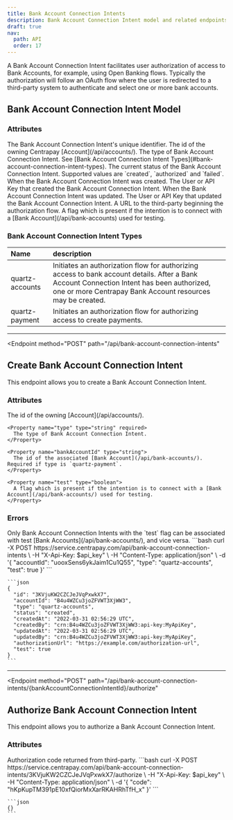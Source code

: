 ```yaml
---
title: Bank Account Connection Intents
description: Bank Account Connection Intent model and related endpoints
draft: true
nav:
  path: API
  order: 17
---
```


A Bank Account Connection Intent facilitates user authorization of access to Bank Accounts, for example, using Open Banking flows. Typically the authorization will follow an OAuth flow where the user is redirected to a third-party system to authenticate and select one or more bank accounts.

## Bank Account Connection Intent Model

### Attributes
<Properties>
  <Property name="id" type="string">
    The Bank Account Connection Intent's unique identifier.
  </Property>

  <Property name="accountId" type="string">
    The id of the owning Centrapay [Account](/api/accounts/).
  </Property>

  <Property name="type" type="string">
    The type of Bank Account Connection Intent. See [Bank Account Connection Intent Types](#bank-account-connection-intent-types).
  </Property>

  <Property name="status" type="string">
    The current status of the Bank Account Connection Intent. Supported values are `created`, `authorized` and `failed`.
  </Property>

  <Property name="createdAt" type="timestamp">
    When the Bank Account Connection Intent was created.
  </Property>

  <Property name="createdBy" type="crn">
    The User or API Key that created the Bank Account Connection Intent.
  </Property>

  <Property name="updatedAt" type="timestamp">
    When the Bank Account Connection Intent was updated.
  </Property>

  <Property name="updatedBy" type="crn">
    The User or API Key that updated the Bank Account Connection Intent.
  </Property>

  <Property name="authorizationUrl" type="string">
    A URL to the third-party beginning the authorization flow.
  </Property>

  <Property name="test" type="boolean">
    A flag which is present if the intention is to connect with a [Bank Account](/api/bank-accounts) used for testing.
  </Property>
</Properties>

### Bank Account Connection Intent Types

|      Name       |                                                                                               description                                                                                                |
| :-------------- | :------------------------------------------------------------------------------------------------------------------------------------------------------------------------------------------------------- |
| quartz-accounts | Initiates an authorization flow for authorizing access to bank account details. After a Bank Account Connection Intent has been authorized, one or more Centrapay Bank Account resources may be created. |
| quartz-payment  | Initiates an authorization flow for authorizing access to create payments.                                                                                                                               |

---

<Endpoint
  method="POST"
  path="/api/bank-account-connection-intents"
>
  ## Create Bank Account Connection Intent <Badge type="experimental"/>

  This endpoint allows you to create a Bank Account Connection Intent.

  ### Attributes
  <Properties>
    <Property name="accountId" type="string" required>
      The id of the owning [Account](/api/accounts/).
    </Property>

    <Property name="type" type="string" required>
      The type of Bank Account Connection Intent.
    </Property>

    <Property name="bankAccountId" type="string">
      The id of the associated [Bank Account](/api/bank-accounts/). Required if type is `quartz-payment`.
    </Property>

    <Property name="test" type="boolean">
      A flag which is present if the intention is to connect with a [Bank Account](/api/bank-accounts/) used for testing.
    </Property>
  </Properties>

  ### Errors
  <Properties>
    <Property name="403" type="LIVENESS_MISMATCH" error>
      Only Bank Account Connection Intents with the `test` flag can be associated with test [Bank Accounts](/api/bank-accounts/), and vice versa.
    </Property>
  </Properties>

  <CodeGroup slot="code-examples">
    ```bash
    curl -X POST https://service.centrapay.com/api/bank-account-connection-intents \
      -H "X-Api-Key: $api_key" \
      -H "Content-Type: application/json" \
      -d '{
        "accountId": "uooxSens6ykJaim1Cu1Q55",
        "type": "quartz-accounts",
        "test": true
      }'
    ```

    ```json
    {
      "id": "3KVjuKW2CZCJeJVqPxwkX7",
      "accountId": "B4u4WZCu3joZFVWT3XjWW3",
      "type": "quartz-accounts",
      "status": "created",
      "createdAt": "2022-03-31 02:56:29 UTC",
      "createdBy": "crn:B4u4WZCu3joZFVWT3XjWW3:api-key:MyApiKey",
      "updatedAt": "2022-03-31 02:56:29 UTC",
      "updatedBy": "crn:B4u4WZCu3joZFVWT3XjWW3:api-key:MyApiKey",
      "authorizationUrl": "https://example.com/authorization-url",
      "test": true
    }
    ```
  </CodeGroup>
</Endpoint>

---

<Endpoint
  method="POST"
  path="/api/bank-account-connection-intents/{bankAccountConnectionIntentId}/authorize"
>
  ## Authorize Bank Account Connection Intent <Badge type="experimental"/>

  This endpoint allows you to authorize a Bank Account Connection Intent.

  ### Attributes
  <Properties>
    <Property name="code" type="string" required>
      Authorization code returned from third-party.
    </Property>
  </Properties>

  <CodeGroup slot="code-examples">
    ```bash
    curl -X POST https://service.centrapay.com/api/bank-account-connection-intents/3KVjuKW2CZCJeJVqPxwkX7/authorize \
      -H "X-Api-Key: $api_key" \
      -H "Content-Type: application/json" \
      -d '{
        "code": "hKpKupTM391pE10xfQiorMxXarRKAHRhTfH_x"
      }'
    ```

    ```json
    {}
    ```
  </CodeGroup>
</Endpoint>
